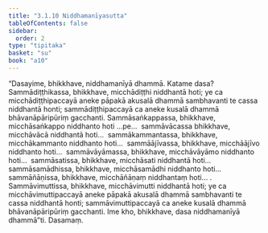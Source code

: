 ```yaml
---
title: "3.1.10 Niddhamanīyasutta"
tableOfContents: false
sidebar:
  order: 2
type: "tipitaka"
basket: "su"
book: "a10"
---
```



<DynamicBreadcrumb />

<Division number="110" book="a10" bookNo="17" page="435">

<Paragraph number="974" book="a10">
“Dasayime, bhikkhave, niddhamanīyā dhammā. Katame dasa? Sammādiṭṭhikassa, bhikkhave, micchādiṭṭhi niddhantā hoti; ye ca micchādiṭṭhipaccayā aneke pāpakā akusalā dhammā sambhavanti te cassa niddhantā honti; sammādiṭṭhipaccayā ca aneke kusalā dhammā bhāvanāpāripūriṃ gacchanti.
</Paragraph>

<Paragraph number="975" book="a10">
Sammāsaṅkappassa, bhikkhave, micchāsaṅkappo niddhanto hoti …pe…  sammāvācassa bhikkhave, micchāvācā niddhantā hoti…  sammākammantassa, bhikkhave, micchākammanto niddhanto hoti…  sammāājīvassa, bhikkhave, micchāājīvo niddhanto hoti…  sammāvāyāmassa, bhikkhave, micchāvāyāmo niddhanto hoti…  sammāsatissa, bhikkhave, micchāsati niddhantā hoti…  sammāsamādhissa, bhikkhave, micchāsamādhi niddhanto hoti…  sammāñāṇissa, bhikkhave, micchāñāṇaṃ niddhantaṃ hoti… .
</Paragraph>

<Paragraph number="976" book="a10">
Sammāvimuttissa, bhikkhave, micchāvimutti niddhantā hoti; ye ca micchāvimuttipaccayā aneke pāpakā akusalā dhammā sambhavanti te cassa niddhantā honti; sammāvimuttipaccayā ca aneke kusalā dhammā bhāvanāpāripūriṃ gacchanti. Ime kho, bhikkhave, dasa niddhamanīyā dhammā”ti.

</Paragraph>
</Division>

<Paragraph number="977" type="center" book="a10">
Dasamaṃ.
</Paragraph>